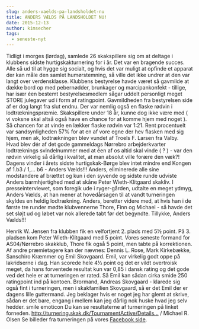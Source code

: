 ```yaml
---
slug: anders-vaelds-pa-landsholdet-nu
title: ANDERS VÆLDS PÅ LANDSHOLDET NU!
date: 2015-12-13
author: kimsecher
tags:
  - seneste-nyt
---
```

Tidligt i morges (lørdag), samlede 26 skakspillere sig om at deltage i klubbens sidste hurtigskakturnering for i år.
Det var en bragende succes. Alle så ud til at hygge sig socialt, og hvis det var muligt at opfinde et apparat der kan måle den samlet humørstemning, så ville det ikke undrer at den var langt over verdensklasse.
Klubbens bestyrelse havde været så gavmilde at dække bord op med pebernødder, brunkager og marcipankonfekt - tillige, har især éen bestemt bestyrelsesmedlem sågar uddelt personligt meget STORE julegaver ud i form af ratingpoint.
Gavmildheden fra bestyrelsen side af er dog langt fra slut endnu. Der var nemlig også en flaske rødvin i lodtrækningspræmie.
Skakspillere under 18 år, kunne dog ikke være med ( vi voksne skal altså også have en chance for at komme hjem med noget ). Så chancen for at vinde en lækker flaske rødvin var 1:21.
Rent procentuelt var sandsynligheden 57% for at en af vore egne der hev flasken med sig hjem, men ak, lodtrækningen blev vundet af Troels F. Larsen fra Valby.
Hvad blev dér af det gode gammeldags Nørrebro arbejderkvarter lodtræknings svindelnummer med at éen af os altid skal vinde ( ? ) - var den rødvin virkelig så dårlig i kvalitet, at man absolut ville forære den væk?!
Dagens vinder i årets sidste hurtigskak-Børge blev intet mindre end Kongen af 1.b3 / 1,... b6 - Anders Vælds!!!
Anders, eliminerede alle sine modstandere af brættet og kun i den syvende og sidste runde udviste Anders barmhjertighed med at skåne Peter Wieth-Klitgaard skakliv.
I presseinterviewet, som foregik ude i ryger-gården, udtalte en meget ydmyg, Anders Vælds, at han mener at hovedårsagen til at vandt turneringen skyldes en heldig lodtrækning.
Anders, beretter videre med, at hvis han i de første tre runder mødte klubvennerne Thore, Finn og Michael - så havde det set sløjt ud og løbet var nok allerede tabt før det begyndte.
Tillykke, Anders Vælds!!!

Henrik W. Jensen fra klubben fik en velfortjent 2. plads med 5½ point.
På 3. pladsen kom Peter Wieth-Klitgaard med 5 point.
Vores seneste formand for AS04/Nørrebro skakklub, Thore fik også 5 point, men tabte på korrektionen.
Af andre præmietagere kan der nævnes: Dennis L. Rose, Mark Kirkebække, Sanschiro Kræmmer og Emil Skovgaard.
Emil, var virkelig godt oppe på lakridserne i dag. Han scorede hele 4½ point og det er vildt overtroisk meget, da hans forventede resultat kun var 0,85 i dansk rating og det gode ved det hele er at turneringen er rated. Så Emil kan sådan cirka smide 250 ratingpoint ind på kontoen.
Brormand, Andreas Skovgaard - klarede sig også fint i turneringen, men i skakfamilien Skovgaard, så er det Emil der er dagens lille guttermand.
Jeg beklager hvis er noget jeg har glemt at skrive, sådan er det bare, engang i mellem kan jeg dårlig nok huske hvad jeg selv hedder. smile emoticon
Du kan se resultaterne af turneringen på linket forneden.
<a href="http://turnering.skak.dk/TournamentActive/Details?tourId=23146">http://turnering.skak.dk/TournamentActive/Details…</a>
/ Michael R. Olsen
Se billeder fra turneringen på vores <a href="https://www.facebook.com/NorrebroSkakklub/posts/1248528865173086">Facebook side</a>.
